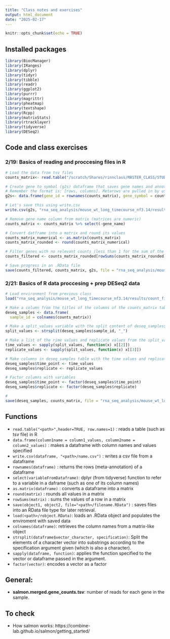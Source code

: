 ```yaml
---
title: "Class notes and exercises"
output: html_document
date: "2025-02-17"
---
```


```r
knitr::opts_chunk$set(echo = TRUE)
```

## Installed packages
```r
library(BiocManager)
library(IRanges)
library(dplyr)
library(tidyr)
library(tibble)
library(readr)
library(ggplot2)
library(purrr)
library(magrittr)
library(pheatmap)
library(textshape)
library(Rcpp)
library(matrixStats)
library(rtracklayer)
library(tidyverse)
library(DESeq2)
```


## Code and class exercises

### 2/19: Basics of reading and proccesing files in R
```r
# Load the data from tsv files
counts_matrix<- read.table("/scratch/Shares/rinnclass/MASTER_CLASS/STUDENTS/lupa9404/MASTER_CLASS/rna_seq_analysis/mouse_wt_long_timecourse_nf3.14/salmon.merged.gene_counts.tsv", header=TRUE, row.names=1)

# Create gene to symbol (g2s) dataframe that saves gene names and annotation from metadata in rownames
# Remember the format is: [rows, columns]. Metarows are pulled in by using rownames()
g2s<- data.frame(gene_id = rownames(counts_matrix), gene_symbol = counts_matrix[ , 1])

# Let's save this using write.csv
write.csv(g2s, "rna_seq_analysis/mouse_wt_long_timecourse_nf3.14/results/g2s.csv")

# Remove gene name column from matrix (matrices are numeric)
counts_matrix <- counts_matrix %>% select(-gene_name)

# Convert datframe into a matrix and round its values
counts_matrix_numerical <- as.matrix(counts_matrix) 
counts_matrix_rounded <- round(counts_matrix_numerical)

# Filter genes with no relevant counts (less than 1 for the sum of the row)
counts_filtered <- counts_matrix_rounded[rowSums(counts_matrix_rounded) > 1, ]

# Save progress in an .RData file
save(counts_filtered, counts_matrix, g2s, file = "rna_seq_analysis/mouse_wt_long_timecourse_nf3.14/results/count_files.RData")
```


### 2/21: Basics of R data proccesing + prep DESeq2 data
```r
# Load environment from previous class
load("rna_seq_analysis/mouse_wt_long_timecourse_nf3.14/results/count_files.RData")

# Make a column from the titles of the columns of the counts_matrix table
deseq_samples <- data.frame(
  sample_id = colnames(counts_matrix))

# Make a split_values variable with the split content of deseq_samples$sample_id 
split_values <- strsplit(deseq_samples$sample_id, "_")

# Make a list of the rime values and replicate values from the split_values variable
time_values <- sapply(split_values, function(x) x[[2]])
replicate_values <- sapply(split_values, function(x) x[[3]])

# Make columns in deseq_samples table with the time values and replicate values for each sample
deseq_samples$time_point <- time_values
deseq_samples$replicate <- replicate_values

# Factor columns with variables
deseq_samples$time_point <- factor(deseq_samples$time_point)
deseq_samples$replicate <- factor(deseq_samples$replicate)

# 
save(deseq_samples, counts_matrix, file = "rna_seq_analysis/mouse_wt_long_timecourse_nf3.14/results/deseq_samples.RData")
```

## Functions
- `read.table("<path>",header=TRUE, row.names=1)` : reads a table (such as tsv file) in R
- `data.frame(column1name = column1_values, column2name = column2_values)` : makes a dataframe with column names and values specified
- `write.csv(dataframe, "<path>/name.csv")` : writes a csv file from a dataframe
- `rownames(dataframe)` : returns the rows (meta-annotation) of a dataframe
- `select(variableFromDataframe)`: dplyr (from tidyverse) function to refer to a variable in a daframe (such as one of its column names)
- `as.matrix(dataframe)` : converts a dataframe into a matrix 
- `round(matrix)` : rounds all values in a matrix
- `rowSums(matrix)` : sums the values of a row in a matrix
- `save(object1, object2, file="<path>/filename.RData")` : saves files into an RData file type for later retrieval.
- `load(<path>/robject.RData)`: loads an .RData object and populates the enviroment with saved data
- `colnames(dataframe)`: retrieves the column names from a matrix-like object
- `strsplit(dataframe$vector_character, specification)`: Split the elements of a character vector into substrings according to the specification argument given (which is also a character).
- `sapply(dataframe, function)`: applies the function specified to the vector or dataframe passed in the argument.
- `factor(vector)`: encodes a vector as a factor

## General:
- **salmon.merged.gene_counts.tsv**: number of reads for each gene in the sample.

## To check
- How salmon works: https://combine-lab.github.io/salmon/getting_started/


